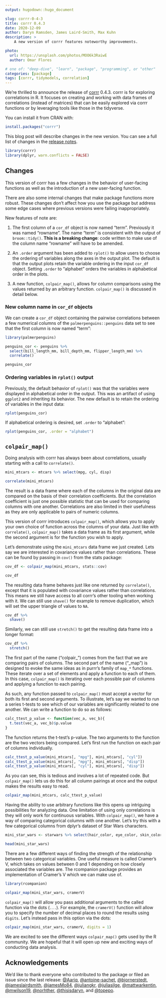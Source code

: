 ```yaml
---
output: hugodown::hugo_document

slug: corrr-0-4-3
title: corrr 0.4.3
date: 2020-12-09
author: Daryn Ramsden, James Laird-Smith, Max Kuhn
description: >
    A new version of corrr features noteworthy improvements. 

photo:
  url: https://unsplash.com/photos/MOO6k3RaiwE
  author: Omar Flores

# one of: "deep-dive", "learn", "package", "programming", or "other"
categories: [package] 
tags: [corrr, tidymodels, correlation]
---
```


<!--
TODO:
* [ ] Pick category and tags (see existing with `post_tags()`)
* [ ] Find photo & update yaml metadata
* [ ] Create `thumbnail-sq.jpg`; height and width should be equal
* [ ] Create `thumbnail-wd.jpg`; width should be >5x height
* [ ] `hugodown::use_tidy_thumbnail()`
* [ ] Add intro sentence
* [ ] `use_tidy_thanks()`
-->

We're thrilled to announce the release of [corrr](https://corrr.tidymodels.org/) 0.4.3. corrr is for exploring correlations in R. It focuses on creating and working with data frames of correlations (instead of matrices) that can be easily explored via corrr functions or by leveraging tools like those in the tidyverse. 

You can install it from CRAN with:

```r
install.packages("corrr")
```

This blog post will describe changes in the new version. You can see a full list of changes in the [release notes](https://corrr.tidymodels.org/news/index.html).

```r
library(corrr)
library(dplyr, warn.conflicts = FALSE)
```

## Changes

This version of corrr has a few changes in the behavior of user-facing functions as well as the introduction of a new user-facing function.

There are also some internal changes that make package functions more robust. These changes don't affect how you use the package but address some edge cases where previous versions were failing inappropriately.


New features of note are:

1. The first column of a `cor_df` object is now named "term". Previously it was named "rowname". The name "term" is consistent with the output of `broom::tidy()`. **This is a breaking change**: code written to make use of the column name "rowname" will have to be amended.  

2. An `.order` argument has been added to `rplot()` to allow users to choose the ordering of variables along the axes in the output plot. The default is that the output plots retain the variable ordering in the input `cor_df` object. Setting `.order` to "alphabet" orders the variables in alphabetical order in the plots.

3. A new function, `colpair_map()`, allows for column comparisons using the values returned by an arbitrary function. `colpair_map()` is discussed in detail below.



### New column name in `cor_df` objects


We can create a `cor_df` object containing the pairwise correlations between a few numerical columns of the `palmerpenguins::penguins` data set to see that the first column is now named "term":  

```r
library(palmerpenguins)

penguins_cor <- penguins %>% 
  select(bill_length_mm, bill_depth_mm, flipper_length_mm) %>% 
  correlate()

penguins_cor
```
 
### Ordering variables in `rplot()` output 

Previously, the default behavior of `rplot()` was that the variables were displayed in alphabetical order in the output. This was an artifact of using `ggplot2` and inheriting its behavior. The new default is to retain the ordering of variables in the input data: 

```r
rplot(penguins_cor) 
```

If alphabetical ordering is desired, set `.order` to "alphabet": 

```r
rplot(penguins_cor, .order = "alphabet")
```



## `colpair_map()`

Doing analysis with corrr has always been about correlations, usually starting with a call to `correlate()`.

```r
mini_mtcars <- mtcars %>% select(mpg, cyl, disp)

correlate(mini_mtcars)
```

The result is a data frame where each of the columns in the original data are compared on the basis of their correlation coefficients. But the correlation coefficient is just one possible statistic that can be used for comparing columns with one another. Correlations are also limited in their usefulness as they are only applicable to pairs of numeric columns.

This version of corrr introduces `colpair_map()`, which allows you to apply your own choice of function across the columns of your data. Just like with `correlate()`, `colpair_map()` takes a data frame as its first  argument, while the second argument is for the function you wish to apply.

Let's demonstrate using the `mini_mtcars` data frame we just created. Lets say we are interested in covariance values rather than correlations. These can be found by passing in `cov()` from the stats package:

```r
cov_df <- colpair_map(mini_mtcars, stats::cov)

cov_df
```

The resulting data frame behaves just like one returned by `correlate()`, except that it is populated with covariance values rather than correlations. This means we still have access to all corrr's other tooling when working with it. We can still use `shave()` for example to remove duplication, which will set the upper triangle of values to `NA`.

```r
cov_df %>% 
  shave()
```

Similarly, we can still use `stretch()` to get the resulting data frame into a longer format:

```r
cov_df %>% 
  stretch()
```

The first part of the name ("colpair_") comes from the fact that we are comparing pairs of columns. The second part of the name ("_map") is designed to evoke the same ideas as in purrr's family of `map_*` functions. These iterate over a set of elements and apply a function to each of them. In this case, `colpair_map()` is iterating over each possible pair of columns and applying a function to each pairing.

As such, any function passed to `colpair_map()` must accept a vector for both its first and second arguments. To illustrate, let's say we wanted to run a series t-tests to see which of our variables are significantly related to one another. We can write a function to do so as follows:

```r
calc_ttest_p_value <- function(vec_a, vec_b){
  t.test(vec_a, vec_b)$p.value
}
```

The function returns the t-test's p-value. The two arguments to the function are the two vectors being compared. Let's first run the function on each pair of columns individually.

```r
calc_ttest_p_value(mini_mtcars[, "mpg"], mini_mtcars[, "cyl"])
calc_ttest_p_value(mini_mtcars[, "mpg"], mini_mtcars[, "disp"])
calc_ttest_p_value(mini_mtcars[, "cyl"], mini_mtcars[, "disp"])
```

As you can see, this is tedious and involves a lot of repeated code. But `colpair_map()` lets us do this for all column pairings at once and the output makes the results easy to read.

```r
colpair_map(mini_mtcars, calc_ttest_p_value)
```

Having the ability to use arbitrary functions like this opens up intriguing possibilities for analyzing data. One limitation of using only correlations is they will only work for continuous variables. With `colpair_map()`, we have a way of comparing categorical columns with one another. Let's try this with a few categorical columns from dplyr's dataset of Star Wars characters.

```r
mini_star_wars <- starwars %>% select(hair_color, eye_color, skin_color)

head(mini_star_wars)
```

There are a few different ways of finding the strength of the relationship 
between two categorical variables. One useful measure is called Cramer's V, 
which takes on values between 0 and 1 depending on how closely associated the
variables are. The rcompanion package provides an implementation of Cramer's V
which we can make use of.

```r
library(rcompanion)

colpair_map(mini_star_wars, cramerV)
```

`colpair_map()` will allow you pass additional arguments to the called  function via the dots (`...`). For example, the `cramerV()` function will allow you to specify the number of decimal places to round the results using `digits`. Let's instead pass in this option via the dots:

```r
colpair_map(mini_star_wars, cramerV, digits = 1)
```

We are excited to see the different ways `colpair_map()` gets used by the R community. We are hopeful that it will open up new and exciting ways of conducting data analysis.

## Acknowledgements

We'd like to thank everyone who contributed to the package or filed an issue since the last release: [&#x0040;Aariq](https://github.com/Aariq), [&#x0040;antoine-sachet](https://github.com/antoine-sachet), [&#x0040;bjornerstedt](https://github.com/bjornerstedt), [&#x0040;jameslairdsmith](https://github.com/jameslairdsmith), [&#x0040;jamesMo84](https://github.com/jamesMo84), [&#x0040;juliangkr](https://github.com/juliangkr), [&#x0040;juliasilge](https://github.com/juliasilge), [&#x0040;mattwarkentin](https://github.com/mattwarkentin), [&#x0040;mwilson19](https://github.com/mwilson19), [&#x0040;norhther](https://github.com/norhther), [&#x0040;thisisdaryn](https://github.com/thisisdaryn), and [&#x0040;topepo](https://github.com/topepo).
